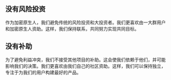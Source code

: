 ## 没有风险投资

<div className="h-2"/>

作为加密原生人，我们避免传统的风险投资和大投资者。我们更喜欢由一大群用户和加密原生人资助。这样，我们保持联系，共同努力实现共同目标。

<div className="h-4"/>

## 没有补助

<div className="h-2"/>

为了避免利益冲突，我们不接受其他项目的补助。这会使我们依赖于他们，并可能影响我们的决策。我们更喜欢由我们自己的社区资助。这样，我们可以保持独立，专注于为我们的用户构建最好的产品。


